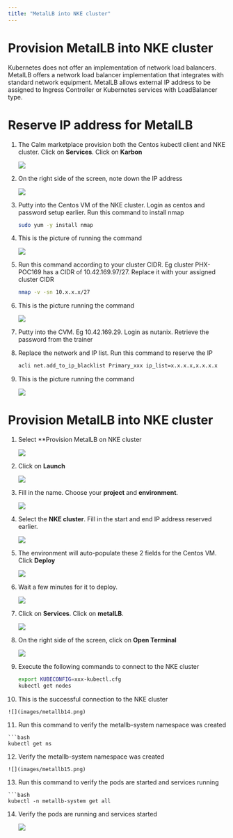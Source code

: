 ```yaml
---
title: "MetalLB into NKE cluster"
---
```


# Provision MetalLB into NKE cluster

Kubernetes does not offer an implementation of network load balancers.  MetalLB offers a network load balancer implementation that integrates with standard network equipment.  MetalLB allows external IP address to be assigned to Ingress Controller or Kubernetes services with LoadBalancer type.

# Reserve IP address for MetalLB

1.	The Calm marketplace provision both the Centos kubectl client and NKE cluster.  Click on **Services**.  Click on **Karbon**

    ![](images/metallb1.png)

2.	On the right side of the screen, note down the IP address

    ![](images/metallb2.png)

3.	Putty into the Centos VM of the NKE cluster.  Login as centos and password setup earlier.  Run this command to install nmap

    ```bash
    sudo yum -y install nmap

4.  This is the picture of running the command

    ![](images/metallb3.png)

5.  Run this command according to your cluster CIDR.  Eg cluster PHX-POC169 has a CIDR of 10.42.169.97/27.  Replace it with your assigned cluster CIDR

    ```bash
    nmap -v -sn 10.x.x.x/27

6.  This is the picture running the command

    ![](images/metallb4.png)

7.  Putty into the CVM.  Eg 10.42.169.29.  Login as nutanix.  Retrieve the password from the trainer

8.	Replace the network and IP list.  Run this command to reserve the IP

    ```bash
    acli net.add_to_ip_blacklist Primary_xxx ip_list=x.x.x.x,x.x.x.x

9.  This is the picture running the command

    ![](images/metallb5.png)

# Provision MetalLB into NKE cluster

1.	Select **Provision MetalLB on NKE cluster

    ![](images/metallb6.png)

2.  Click on **Launch**

    ![](images/metallb7.png)

3.	Fill in the name.  Choose your **project** and **environment**.

    ![](images/metallb8.png)

4.	Select the **NKE cluster**.  Fill in the start and end IP address reserved earlier.

    ![](images/metallb9.png)

5.	The environment will auto-populate these 2 fields for the Centos VM.  Click **Deploy**

    ![](images/metallb10.png)

6.	Wait a few minutes for it to deploy.

    ![](images/metallb11.png)

7.  Click on **Services**.  Click on **metalLB**.  

    ![](images/metallb12.png)

8.	On the right side of the screen, click on **Open Terminal**

    ![](images/metallb13.png)

9.	Execute the following commands to connect to the NKE cluster

    ```bash
    export KUBECONFIG=xxx-kubectl.cfg
    kubectl get nodes

10.  This is the successful connection to the NKE cluster

    ![](images/metallb14.png)

11.  Run this command to verify the metallb-system namespace was created

    ```bash
    kubectl get ns

12.  Verify the metallb-system namespace was created

    ![](images/metallb15.png)

13.  Run this command to verify the pods are started and services running

    ```bash
    kubectl -n metallb-system get all

14. Verify the pods are running and services started

    ![](images/metallb16.png)




